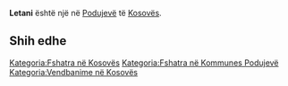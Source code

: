 {{Fshat në 
 | Emri                = Letani
 | EmriAlt                = 
 | NAME_SHORT_FORM=      
 | NAME_GENERIC=      
 | NAME_SORT_NAME_RO=      LETANI
 | FULL_NAME_RO = Letani
 | FULL_NAME_ND_RO=Letani
 | SORT_NAME_RG=LETANI
 | FULL_NAME_RG=Letani
 | FULL_NAME_ND_RG=Letani
 | SRP_NAME_SHORT_FORM=      
 | SRP_NAME_GENERIC=      
 | SRP_NAME_SORT_NAME_RO=      
 | SRP_FULL_NAME_RO = 
 | SRP_FULL_NAME_ND_RO=
 | SRP_SORT_NAME_RG=
 | SRP_FULL_NAME_RG=
 | SRP_FULL_NAME_ND_RG=
 | Emri (Rasa dhanore) = 
 | Figura              = 
 | Shteti              = Kosovo
 | Komuna              = Podujevë
 | Kodi postar         = 
 | Sipërfaqja          = 

 | Popullsia           = 

 | Regj. i popullsisë  = 
 | Dend. e popullsisë  = 
 | Faqja zyrtare       = 
 <!--- Koordinatat ----> 
 | Gjerësia            = 42.931347
 | Gjatësia            = 21.185786
 | Lartësia            = 
}}
'''Letani''' është një [[]] në [[Podujevë]] të [[Kosovës]].

<!-- == Gjeografia == -->
<!-- == Historia == -->
<!-- == Demografia == -->
== Shih edhe ==
{{Komuna Podujevë}}
{{Kosovo-Administrata-Cung}}

[[Kategoria:Fshatra në Kosovës]]
[[Kategoria:Fshatra në Kommunes Podujevë]]
[[Kategoria:Vendbanime në Kosovës]]